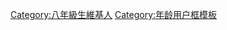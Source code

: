 {{Userbox
  |border-c=black
  |border-s=1
  |id-c=#AFEEEE
  |id=<big>1990s</big>
  |info=這位用戶是[[八年級生]]。
  |info-c=#CCCCFF
  |info-fc=#0047AB
  |info-s=11
}}
<includeonly>[[Category:八年級生維基人|{{PAGENAME}}]]</includeonly><noinclude>
[[Category:八年級生維基人]]
[[Category:年龄用户框模板]]
</noinclude>